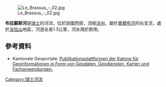 {{Coord|46.58693|N|6.21073|E|display=title}}
[[Image:Le_Brassus_-_02.jpg|right]]

'''布拉蘇斯河'''是[[瑞士|瑞士]]的河流，位於該國西部，流經[[沃州|沃州]]，屬於[[奧爾布河|奧爾布河]]的右支流，處於[[汝拉山|汝拉山]]地區，河道全長1.3公里，河水用於飲用。

==參考資料==
* Kantonale Geoportale: [https://www.geo.vd.ch/main/wsgi/mobile/?theme=localisation_thm&baselayer_ref=asitvd.fond_couleur&map_x=505902.5&map_y=159712.5&map_zoom=6&tree_layers=cad_parcelle%2Ccad_parcelle_no%2Ccop_lad_canton Publikationsplattformen der Katone für Geoinformationen in Form von Geodaten, Geodiensten, Karten und Fachanwendungen.]

{{Switzerland-geo-stub}}
[[Category:瑞士河流|Category:瑞士河流]]